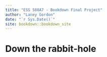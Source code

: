 ```yaml
--- 
title: "ESS 580A7 - Bookdown Final Project"
author: "Laney Gordon"
date: "`r Sys.Date()`"
site: bookdown::bookdown_site
---
```


# Down the rabbit-hole 

